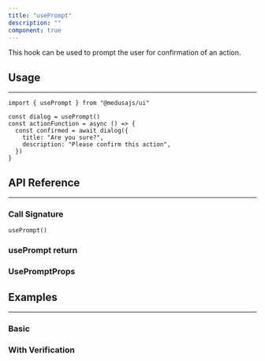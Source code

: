 ```yaml
---
title: "usePrompt"
description: ""
component: true
---
```


This hook can be used to prompt the user for confirmation of an action.

## Usage

---

```tsx
import { usePrompt } from "@medusajs/ui"
```

```tsx
const dialog = usePrompt()
const actionFunction = async () => {
  const confirmed = await dialog({
    title: "Are you sure?",
    description: "Please confirm this action",
  })
}
```

## API Reference

---

### Call Signature

`usePrompt()`

### usePrompt return

<HookValues hook="usePrompt" />

### UsePromptProps

<ComponentReference mainComponent="RenderPrompt" />

## Examples

---

### Basic

<ComponentExample name="use-prompt-demo" />

### With Verification

<ComponentExample name="use-prompt-verification" />
